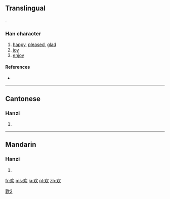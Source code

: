 {{also|歡}}
==Translingual==

[[Category:CJKV characters simplified differently in Japan and China|歡2]].

===Han character===
{{Han char|rn=76|rad=欠|as=02|sn=6|four=|canj=水弓人 (ENO)}}

# [[happy]], [[pleased]], [[glad]]
# [[joy]]
# [[enjoy]]

====References====
* {{Han ref|kx=0565.061|dkj=15994|dj=0954.030|hdz=32134.020|uh=6B22|ud=27426}}

----

==Cantonese==

===Hanzi===
{{yue-hanzi|jyut=|y=[[fun1]]|tra=歡}}

# {{defn|lang=yue|sort=欠02}}

----

==Mandarin==

===Hanzi===
{{cmn-hanzi|tra=歡|pin=[[huān]] ([[huan1]]), [[ǒu]] ([[ou3]])|wg=huan<sup>1</sup>, ou<sup>3</sup>}}

# {{defn|lang=cmn|sort=欠02}}

[[fr:欢]]
[[ms:欢]]
[[ja:欢]]
[[pl:欢]]
[[zh:欢]]